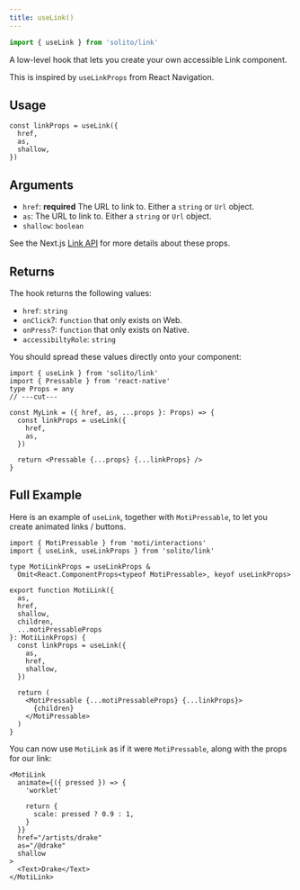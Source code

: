 ```yaml
---
title: useLink()
---
```


```ts
import { useLink } from 'solito/link'
```

A low-level hook that lets you create your own accessible Link component.

This is inspired by `useLinkProps` from React Navigation.

## Usage

```tsx
const linkProps = useLink({
  href,
  as,
  shallow,
})
```

## Arguments

- `href`: **required** The URL to link to. Either a `string` or `Url` object.
- `as`: The URL to link to. Either a `string` or `Url` object.
- `shallow`: `boolean`

See the Next.js [Link API](https://nextjs.org/docs/api-reference/next/link) for more details about these props.

## Returns

The hook returns the following values:

- `href`: `string`
- `onClick`?: `function` that only exists on Web.
- `onPress`?: `function` that only exists on Native.
- `accessibiltyRole`: `string`

You should spread these values directly onto your component:

```tsx twoslash
import { useLink } from 'solito/link'
import { Pressable } from 'react-native'
type Props = any
// ---cut---

const MyLink = ({ href, as, ...props }: Props) => {
  const linkProps = useLink({
    href,
    as,
  })

  return <Pressable {...props} {...linkProps} />
}
```

## Full Example

Here is an example of `useLink`, together with `MotiPressable`, to let you create animated links / buttons.

```tsx twoslash
import { MotiPressable } from 'moti/interactions'
import { useLink, useLinkProps } from 'solito/link'

type MotiLinkProps = useLinkProps &
  Omit<React.ComponentProps<typeof MotiPressable>, keyof useLinkProps>

export function MotiLink({
  as,
  href,
  shallow,
  children,
  ...motiPressableProps
}: MotiLinkProps) {
  const linkProps = useLink({
    as,
    href,
    shallow,
  })

  return (
    <MotiPressable {...motiPressableProps} {...linkProps}>
      {children}
    </MotiPressable>
  )
}
```

You can now use `MotiLink` as if it were `MotiPressable`, along with the props for our link:

```tsx
<MotiLink
  animate={({ pressed }) => {
    'worklet'

    return {
      scale: pressed ? 0.9 : 1,
    }
  }}
  href="/artists/drake"
  as="/@drake"
  shallow
>
  <Text>Drake</Text>
</MotiLink>
```
